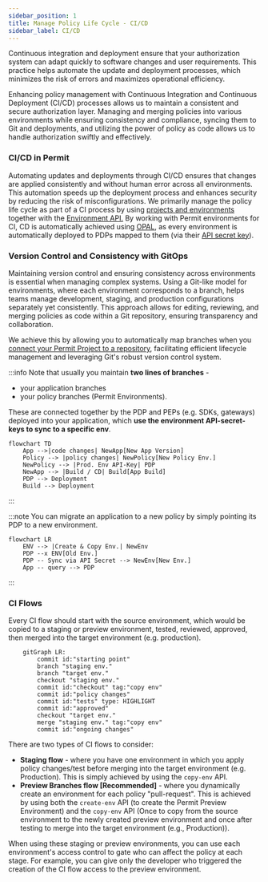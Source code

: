 ```yaml
---
sidebar_position: 1
title: Manage Policy Life Cycle - CI/CD
sidebar_label: CI/CD
---
```


Continuous integration and deployment ensure that your authorization system can adapt quickly to software changes and user requirements.
This practice helps automate the update and deployment processes, which minimizes the risk of errors and maximizes operational efficiency.

Enhancing policy management with Continuous Integration and Continuous Deployment (CI/CD) processes allows us
to maintain a consistent and secure authorization layer. Managing and merging policies into various environments while ensuring
consistency and compliance, syncing them to Git and deployments, and utilizing the power of policy as code allows us to
handle authorization swiftly and effectively.

### CI/CD in Permit

Automating updates and deployments through CI/CD ensures that changes are applied consistently and without human error across all environments.
This automation speeds up the deployment process and enhances security by reducing the risk of misconfigurations.
We primarily manage the policy life cycle as part of a CI process by
using [projects and environments](https://docs.permit.io/manage-your-account/projects-and-env)
together with the [Environment API.](https://api.permit.io/v2/redoc#tag/Environments)
By working with Permit environments for CI, CD is automatically achieved using [OPAL](https://github.com/permitio/opal),
as every environment is automatically deployed to PDPs mapped to them
(via their [API secret key](https://docs.permit.io/manage-your-account/projects-and-env#fetching-and-rotating-the-api-key)).

### Version Control and Consistency with GitOps

Maintaining version control and ensuring consistency across environments is essential when managing complex systems.
Using a Git-like model for environments, where each environment corresponds to a branch, helps teams manage development,
staging, and production configurations separately yet consistently. This approach allows for editing, reviewing,
and merging policies as code within a Git repository, ensuring transparency and collaboration.

We achieve this by allowing you to automatically map branches when you [connect your Permit Project to a repository](https://docs.permit.io/integrations/gitops/github),
facilitating efficient lifecycle management and leveraging Git's robust version control system.

:::info
Note that usually you maintain **two lines of branches** -

- your application branches
- your policy branches (Permit Environments).

These are connected together by the PDP and PEPs (e.g. SDKs, gateways) deployed into your application,
which **use the environment API-secret-keys to sync to a specific env**.

```mermaid
flowchart TD
    App -->|code changes| NewApp[New App Version]
    Policy --> |policy changes| NewPolicy[New Policy Env.]
    NewPolicy --> |Prod. Env API-Key| PDP
    NewApp --> |Build / CD| Build[App Build]
    PDP --> Deployment
    Build --> Deployment
```

:::

:::note
You can migrate an application to a new policy by simply pointing its PDP to a new environment.

```mermaid
flowchart LR
    ENV --> |Create & Copy Env.| NewEnv
    PDP --x ENV[Old Env.]
    PDP -- Sync via API Secret --> NewEnv[New Env.]
    App -- query --> PDP
```

:::

### CI Flows

Every CI flow should start with the source environment, which would be copied to a staging or preview environment,
tested, reviewed, approved, then merged into the target environment (e.g. production).

```mermaid
    gitGraph LR:
        commit id:"starting point"
        branch "staging env."
        branch "target env."
        checkout "staging env."
        commit id:"checkout" tag:"copy env"
        commit id:"policy changes"
        commit id:"tests" type: HIGHLIGHT
        commit id:"approved"
        checkout "target env."
        merge "staging env." tag:"copy env"
        commit id:"ongoing changes"
```

There are two types of CI flows to consider:

- **Staging flow** - where you have one environment in which you apply policy changes/test before merging into the target environment (e.g. Production).
  This is simply achieved by using the `copy-env` API.
- **Preview Branches flow [Recommended]** - where you dynamically create an environment for each policy "pull-request".
  This is achieved by using both the `create-env` API (to create the Permit Preview Environment) and the `copy-env`
  API (Once to copy from the source environment to the newly created preview environment and once after testing to merge into the target environment (e.g., Production)).

When using these staging or preview environments, you can use each environment's access control to gate who can affect the policy at each stage.
For example, you can give only the developer who triggered the creation of the CI flow access to the preview environment.